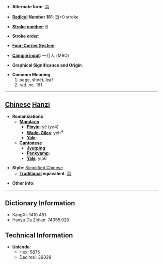 * '''Alternate form''': [[頁]]

* '''[[Wiktionary:Chinese radical index| Radical]] Number 181''': [[Wiktionary:Chinese radical index 页|页]]+0 stroke

* '''[[Wiktionary:Chinese total strokes index|Stroke number]]''': [[Wiktionary:Chinese total strokes index 6|6]]

* '''Stroke order''': 

* '''[[Wiktionary:Chinese four corner index|Four-Corner System]]''': 

* '''[[Wiktionary:Chinese Cangjie index|Cangjie input]]''': 一月人 (MBO)

* '''Graphical Significance and Origin''': 

* '''Common Meaning'''
*#page, sheet, leaf
*# rad. no. 181


----

== [[Chinese]] [[Hanzi]] ==

* '''Romanizations'''
** '''[[Mandarin]]'''
*** '''[[Pinyin]]''': yè (ye4)
*** '''[[Wade-Giles]]''': yeh<sup>4</sup>
*** '''[[Yale]]''': 
** '''[[Cantonese]]'''
*** '''[[Jyutping]]''':
*** '''[[Penkyamp]]''': 
*** '''[[Yale]]''': yip6

* '''Style''': [[Simplified Chinese]] 
** '''[[Traditional Chinese|Traditional]] equivalent''': [[頁]]

* '''Other info''': 

----

== Dictionary Information ==

* KangXi: 1410.451
* Hanyu Da Zidian: 74355.020

== Technical Information ==

* '''Unicode''':
** Hex: 9875
** Decimal: 39029